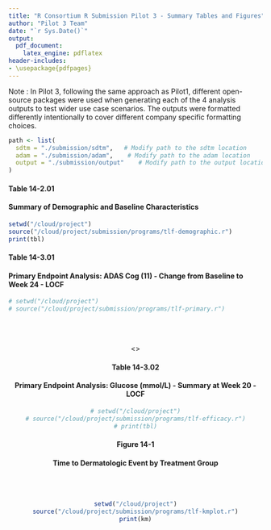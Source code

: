 ```yaml
---
title: "R Consortium R Submission Pilot 3 - Summary Tables and Figures"
author: "Pilot 3 Team"
date: "`r Sys.Date()`"
output: 
  pdf_document:
    latex_engine: pdflatex
header-includes:
- \usepackage{pdfpages}
---
```


Note : In Pilot 3, following the same approach as Pilot1, different open-source packages were used when generating each of the 4 analysis outputs to test wider use case scenarios. The outputs were formatted differently intentionally to cover different company specific formatting choices.

\newpage

```r
path <- list(
  sdtm = "./submission/sdtm",   # Modify path to the sdtm location
  adam = "./submission/adam",    # Modify path to the adam location
  output = "./submission/output"    # Modify path to the output location
)
```

#### Table 14-2.01
#### Summary of Demographic and Baseline Characteristics

```r
setwd("/cloud/project") 
source("/cloud/project/submission/programs/tlf-demographic.r")
print(tbl)
```

\newpage

#### Table 14-3.01
#### Primary Endpoint Analysis: ADAS Cog (11) - Change from Baseline to Week 24 - LOCF

```r
# setwd("/cloud/project")
# source("/cloud/project/submission/programs/tlf-primary.r")
```
<center>

\hfill\break\hfill\break\hfill\break\includegraphics[page=1]{/cloud/project/submission/output/tlf-primary-pilot3.rtf.pdf}
\
\

<\center>

\newpage

#### Table 14-3.02
#### Primary Endpoint Analysis: Glucose (mmol/L) - Summary at Week 20 - LOCF

```r
# setwd("/cloud/project")
# source("/cloud/project/submission/programs/tlf-efficacy.r")
# print(tbl)
```

\includegraphics[page=1]{/cloud/project/submission/output/tlf-efficacy-pilot3.rtf.pdf}

\newpage

#### Figure 14-1
#### Time to Dermatologic Event by Treatment Group
\
\
```r
setwd("/cloud/project")
source("/cloud/project/submission/programs/tlf-kmplot.r")
print(km)
```


